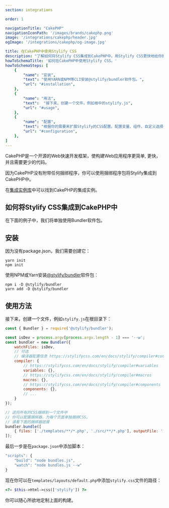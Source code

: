 ```yaml
---
section: integrations

order: 1

navigationTitle: "CakePHP"
navigationIconPath: '/images/brands/cakephp.png'
image: '/integrations/cakephp/header.jpg'
ogImage: '/integrations/cakephp/og-image.jpg'

title: 在CakePHP中使用Stylify CSS
description: "了解如何将Stylify CSS集成到CakePHP中。用Stylify CSS更快地给你的CakePHP网站编码。"
howToSchemaTitle: '如何在CakePHP中使用Stylify CSS。'
howToSchemaSteps: [
	{
		"name": "安装",
		"text": "使用YARN或NPM等CLI安装@stylify/bundler软件包。",
		"url": "#installation",
	},
	{
		"name": "用法",
		"text":  "接下来，创建一个文件，例如根中的stylify.js",
		"url": "#usage",
	},
	{
		"name": "配置",
		"text": "根据你的需要来扩展Stylify的CSS配置。配置变量、组件、自定义选择器和更多。" ,
		"url": "#configuration",
	},
]
---
```


CakePHP是一个开源的Web快速开发框架，使构建Web应用程序更简单,
更快，并且需要更少的代码。

因为CakePHP没有附带任何捆绑程序，你可以使用捆绑程序包将Stylify集成到CakePHP中。

<Note>在<a href="https://github.com/stylify/integrations-examples/tree/master/cakephp" target="_blank" rel="noopener">集成实例库</a>中可以找到CakePHP的集成实例。</Note>

## 如何将Stylify CSS集成到CakePHP中

在下面的例子中，我们将单独使用Bundler软件包。

## 安装
因为没有package.json，我们需要创建它：
```
yarn init
npm init
```

使用NPM或Yarn安装[@stylify/bundler](/zh/docs/bundler)软件包：

```
npm i -D @stylify/bundler
yarn add -D @stylify/bundler
```

## 使用方法
接下来，创建一个文件，例如`stylify.js`在根目录下：


```javascript
const { Bundler } = require('@stylify/bundler');

const isDev = process.argv[process.argv.length - 1] === '--w';
const bundler = new Bundler({
	watchFiles: isDev,
	// 可选
	// 编译器配置信息 https://stylifycss.com/en/docs/stylify/compiler#configuration
	compiler: {
		// https://stylifycss.com/en/docs/stylify/compiler#variables
		variables: {},
		// https://stylifycss.com/en/docs/stylify/compiler#macros
		macros: {},
		// https://stylifycss.com/en/docs/stylify/compiler#components
		components: {},
		// ...
	}
});

// 这将所有的CSS捆绑到一个文件中
// 你可以配置捆绑器，为每个页面单独捆绑CSS。
// 请看下面的捆绑器链接
bundler.bundle([
	{ files: ['./templates/**/*.php', './src/**/*.php'], outputFile: './webroot/css/stylify.css' },
]);
```

最后一步是在`package.json`中添加脚本：


```javascript
"scripts": {
	"build": "node bundles.js",
	"watch": "node bundles.js --w"
}
```

现在你可以在`templates/layouts/default.php`中添加`stylify.css`文件的路径：

```php
<?= $this->Html->css(['stylify']) ?>
```

你可以随心所欲地定制上面的构建。

<WhereToNext packageName="bundler" />
